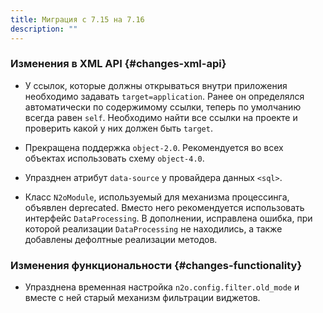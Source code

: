 ```yaml
---
title: Миграция с 7.15 на 7.16
description: ""
---
```


### Изменения в XML API {#changes-xml-api}

- У ссылок, которые должны открываться внутри приложения необходимо задавать `target=application`.
Ранее он определялся автоматически по содержимому ссылки, теперь по умолчанию всегда равен `self`.
Необходимо найти все ссылки на проекте и проверить какой у них должен быть `target`.
- Прекращена поддержка `object-2.0`. Рекомендуется во всех объектах использовать схему `object-4.0`.
- Упразднен атрибут `data-source` у провайдера данных `<sql>`.

- Класс `N2oModule`, используемый для механизма процессинга, объявлен deprecated.
Вместо него рекомендуется использовать интерфейс `DataProcessing`.
В дополнении, исправлена ошибка, при которой реализации `DataProcessing` не находились,
а также добавлены дефолтные реализации методов.

### Изменения функциональности {#changes-functionality}

- Упразднена временная настройка `n2o.config.filter.old_mode` и вместе с ней старый механизм фильтрации виджетов.
